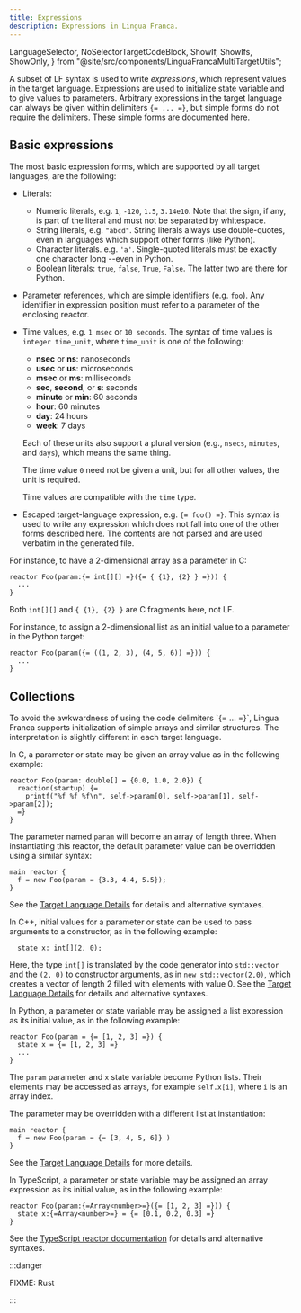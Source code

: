 ```yaml
---
title: Expressions
description: Expressions in Lingua Franca.
---
```


  LanguageSelector,
  NoSelectorTargetCodeBlock,
  ShowIf,
  ShowIfs,
  ShowOnly,
} from "@site/src/components/LinguaFrancaMultiTargetUtils";

<LanguageSelector c cpp py ts rs />

A subset of LF syntax is used to write _expressions_, which represent values in
the target language. Expressions are used to initialize state variable and to
give values to parameters. Arbitrary expressions in the target language can
always be given within delimiters `{= ... =}`, but simple forms do not require
the delimiters. These simple forms are documented here.

## Basic expressions

The most basic expression forms, which are supported by all target languages,
are the following:

- Literals:
  - Numeric literals, e.g. `1`, `-120`, `1.5`, `3.14e10`. Note that the sign, if
    any, is part of the literal and must not be separated by whitespace.
  - String literals, e.g. `"abcd"`. String literals always use double-quotes,
    even in languages which support other forms (like Python).
  - Character literals. e.g. `'a'`. Single-quoted literals must be exactly one
    character long --even in Python.
  - Boolean literals: `true`, `false`, `True`, `False`. The latter two are there
    for Python.
- Parameter references, which are simple identifiers (e.g. `foo`). Any
  identifier in expression position must refer to a parameter of the enclosing
  reactor.
- Time values, e.g. `1 msec` or `10 seconds`. The syntax of time values is
  `integer time_unit`, where `time_unit` is one of the following:

  - **nsec** or **ns**: nanoseconds
  - **usec** or **us**: microseconds
  - **msec** or **ms**: milliseconds
  - **sec**, **second**, or **s**: seconds
  - **minute** or **min**: 60 seconds
  - **hour**: 60 minutes
  - **day**: 24 hours
  - **week**: 7 days

  Each of these units also support a plural version (e.g., `nsecs`, `minutes`,
  and `days`), which means the same thing.

  The time value `0` need not be given a unit, but for all other values, the
  unit is required.

  Time values are compatible with the `time` type.

- Escaped target-language expression, e.g. `{= foo() =}`. This syntax is used to
  write any expression which does not fall into one of the other forms described
  here. The contents are not parsed and are used verbatim in the generated file.

<ShowIfs>
<ShowIf c>

For instance, to have a 2-dimensional array as a parameter in C:

```lf-c
reactor Foo(param:{= int[][] =}({= { {1}, {2} } =})) {
  ...
}
```

Both `int[][]` and `{ {1}, {2} }` are C fragments here, not LF.

</ShowIf>

<ShowIf py>

For instance, to assign a 2-dimensional list as an initial value to a parameter
in the Python target:

```lf-py
reactor Foo(param({= ((1, 2, 3), (4, 5, 6)) =})) {
  ...
}
```

</ShowIf>
</ShowIfs>

## Collections

<ShowOnly c cpp ts rs>
To avoid the awkwardness of using the code delimiters `{= ... =}`, Lingua Franca supports initialization of simple arrays and similar structures. The interpretation is slightly different in each target language.
</ShowOnly>

<ShowIfs>
<ShowIf c>

In C, a parameter or state may be given an array value as in the following
example:

```lf-c
reactor Foo(param: double[] = {0.0, 1.0, 2.0}) {
  reaction(startup) {=
    printf("%f %f %f\n", self->param[0], self->param[1], self->param[2]);
  =}
}
```

The parameter named `param` will become an array of length three. When
instantiating this reactor, the default parameter value can be overridden using
a similar syntax:

```lf-c
main reactor {
  f = new Foo(param = {3.3, 4.4, 5.5});
}
```

See the [Target Language Details](../reference/target-language-details.mdx) for
details and alternative syntaxes.

</ShowIf>

<ShowIf cpp>

In C++, initial values for a parameter or state can be used to pass arguments to
a constructor, as in the following example:

```lf-cpp
  state x: int[](2, 0);
```

Here, the type `int[]` is translated by the code generator into `std::vector`
and the `(2, 0)` to constructor arguments, as in `new std::vector(2,0)`, which
creates a vector of length 2 filled with elements with value 0. See the
[Target Language Details](../reference/target-language-details.mdx) for details
and alternative syntaxes.

</ShowIf>

<ShowIf py>

In Python, a parameter or state variable may be assigned a list expression as
its initial value, as in the following example:

```lf-py
reactor Foo(param = {= [1, 2, 3] =}) {
  state x = {= [1, 2, 3] =}
  ...
}
```

The `param` parameter and `x` state variable become Python lists. Their elements
may be accessed as arrays, for example `self.x[i]`, where `i` is an array index.

The parameter may be overridden with a different list at instantiation:

```lf-py
main reactor {
  f = new Foo(param = {= [3, 4, 5, 6]} )
}
```

See the [Target Language Details](../reference/target-language-details.mdx) for
more details.

</ShowIf>

<ShowIf ts>

In TypeScript, a parameter or state variable may be assigned an array expression
as its initial value, as in the following example:

```lf-ts
reactor Foo(param:{=Array<number>=}({= [1, 2, 3] =})) {
  state x:{=Array<number>=} = {= [0.1, 0.2, 0.3] =}
}
```

See the
[TypeScript reactor documentation](../reference/target-language-details.mdx) for
details and alternative syntaxes.

</ShowIf>

<ShowIf rs>

:::danger

FIXME: Rust

:::

</ShowIf>
</ShowIfs>
